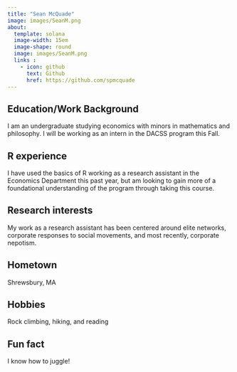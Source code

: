 ```yaml
---
title: "Sean McQuade"
image: images/SeanM.png
about:
  template: solana
  image-width: 15em
  image-shape: round
  image: images/SeanM.png
  links :
    - icon: github
      text: Github
      href: https://github.com/spmcquade
---
```


## Education/Work Background

I am an undergraduate studying economics with minors in mathematics and philosophy. I will be working as an intern in the DACSS program this Fall.

## R experience

I have used the basics of R working as a research assistant in the Economics Department this past year, but am looking to gain more of a foundational understanding of the program through taking this course.

## Research interests

My work as a research assistant has been centered around elite networks, corporate responses to social movements, and most recently, corporate nepotism.

## Hometown

Shrewsbury, MA

## Hobbies

Rock climbing, hiking, and reading

## Fun fact

I know how to juggle!
